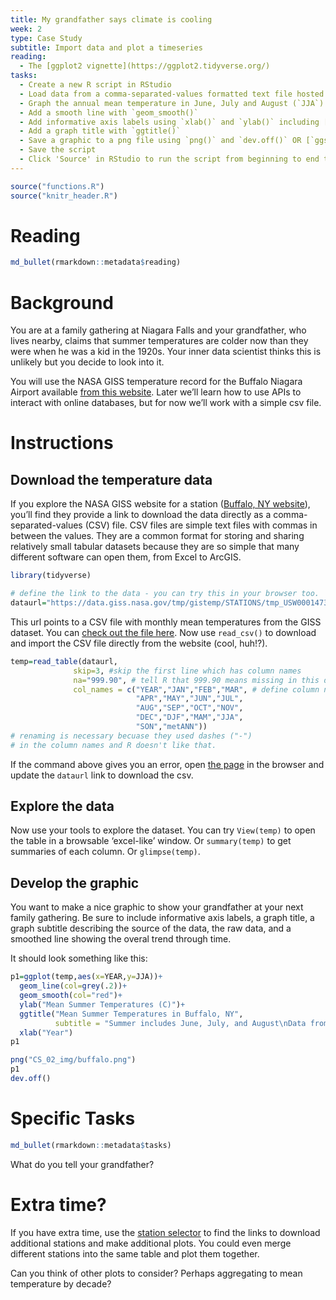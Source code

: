 ```yaml
---
title: My grandfather says climate is cooling
week: 2 
type: Case Study
subtitle: Import data and plot a timeseries
reading:
  - The [ggplot2 vignette](https://ggplot2.tidyverse.org/)
tasks:
  - Create a new R script in RStudio
  - Load data from a comma-separated-values formatted text file hosted on a website
  - Graph the annual mean temperature in June, July and August (`JJA`) using ggplot
  - Add a smooth line with `geom_smooth()`
  - Add informative axis labels using `xlab()` and `ylab()` including [units](https://data.giss.nasa.gov/cgi-bin/gistemp/stdata_show.cgi?id=425003010120&dt=1&ds=5)
  - Add a graph title with `ggtitle()`
  - Save a graphic to a png file using `png()` and `dev.off()` OR [`ggsave`](https://ggplot2.tidyverse.org/reference/ggsave.html)
  - Save the script
  - Click 'Source' in RStudio to run the script from beginning to end to re-run the entire process
---
```


```r
source("functions.R")
source("knitr_header.R")
```


# Reading

```r
md_bullet(rmarkdown::metadata$reading)
```

# Background

You are at a family gathering at Niagara Falls and your grandfather, who lives nearby, claims that summer temperatures are colder now than they were when he was a kid in the 1920s.  Your inner data scientist thinks this is unlikely but you decide to look into it.

You will use the NASA GISS temperature record for the Buffalo Niagara Airport available [from this website](https://data.giss.nasa.gov/cgi-bin/gistemp/stdata_show_v4.cgi?id=USW00014733&ds=14&dt=1).  Later we'll learn how to use APIs to interact with online databases, but for now we'll work with a simple csv file.

# Instructions

## Download the temperature data

If you explore the NASA GISS website for a station ([Buffalo, NY website](https://data.giss.nasa.gov/cgi-bin/gistemp/stdata_show_v4.cgi?id=USW00014733&ds=14&dt=1)), you'll find they provide a link to download the data directly as a comma-separated-values (CSV) file.  CSV files are simple text files with commas in between the values.  They are a common format for storing and sharing relatively small tabular datasets because they are so simple that many different software can open them, from Excel to ArcGIS.

```r
library(tidyverse)

# define the link to the data - you can try this in your browser too.  Note that the URL ends in .csv.
dataurl="https://data.giss.nasa.gov/tmp/gistemp/STATIONS/tmp_USW00014733_14_0_1/station.txt"
```


This url points to a CSV file with monthly mean temperatures from the GISS dataset.  You can [check out the file here](`r dataurl`).  Now use `read_csv()` to download and import the CSV file directly from the website (cool, huh!?).

```r
temp=read_table(dataurl,
              skip=3, #skip the first line which has column names
              na="999.90", # tell R that 999.90 means missing in this dataset
              col_names = c("YEAR","JAN","FEB","MAR", # define column names 
                            "APR","MAY","JUN","JUL",  
                            "AUG","SEP","OCT","NOV",  
                            "DEC","DJF","MAM","JJA",  
                            "SON","metANN"))
# renaming is necessary becuase they used dashes ("-")
# in the column names and R doesn't like that.
```

If the command above gives you an error, open [the page](https://data.giss.nasa.gov/cgi-bin/gistemp/stdata_show_v4.cgi?id=USW00014733&ds=14&dt=1) in the browser and update the `dataurl` link to download the csv. 

## Explore the data

Now use your tools to explore the dataset.  You can try `View(temp)` to open the table in a browsable 'excel-like' window.  Or `summary(temp)` to get summaries of each column. Or `glimpse(temp)`.

## Develop the graphic

You want to make a nice graphic to show your grandfather at your next family gathering.  Be sure to include informative axis labels, a graph title, a graph subtitle describing the source of the data, the raw data, and a smoothed line showing the overal trend through time.  

It should look something like this:

```r
p1=ggplot(temp,aes(x=YEAR,y=JJA))+
  geom_line(col=grey(.2))+
  geom_smooth(col="red")+
  ylab("Mean Summer Temperatures (C)")+
  ggtitle("Mean Summer Temperatures in Buffalo, NY",
          subtitle = "Summer includes June, July, and August\nData from the Global Historical Climate Network\nRed line is a LOESS smooth")+
  xlab("Year")
p1
```

```r
png("CS_02_img/buffalo.png")
p1
dev.off()
```

# Specific Tasks

```r
md_bullet(rmarkdown::metadata$tasks)
```

What do you tell your grandfather?

# Extra time?

If you have extra time, use the [station selector](https://data.giss.nasa.gov/gistemp/station_data_v4_globe/) to find the links to download additional stations and make additional plots.  You could even merge different stations into the same table and plot them together.  

Can you think of other plots to consider?  Perhaps aggregating to mean temperature by decade?
